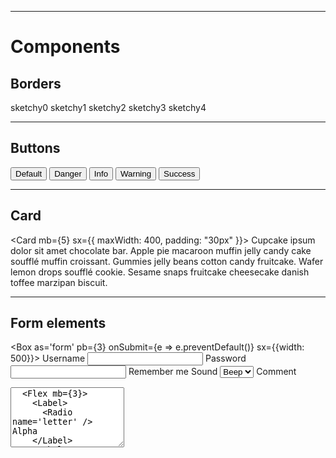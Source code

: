 
---

# Components

<Divider />

## Borders

<Flex>
<Box p={3} m={2} color="text" bg="gray" sx={{
  border: "2px solid black",
  borderRadius: "sketchy0",
  width: "100px"
}}>
  sketchy0
</Box>
<Box p={3} m={2} color="text" bg="gray" sx={{
  border: "2px solid black",
  borderRadius: "sketchy1",
  width: "100px"
}}>
  sketchy1
</Box>
<Box p={3} m={2} color="text" bg="gray" sx={{
  border: "2px solid black",
  borderRadius: "sketchy2",
  width: "100px"
}}>
  sketchy2
</Box>
<Box p={3} m={2} color="text" bg="gray" sx={{
  border: "2px solid black",
  borderRadius: "sketchy3",
  width: "100px"
}}>
  sketchy3
</Box>
<Box p={3} m={2} color="text" bg="gray" sx={{
  border: "2px solid black",
  borderRadius: "sketchy4",
  width: "100px"
}}>
  sketchy4
</Box>
</Flex>

---

## Buttons

<Button variant="primary" m={10}>
  Default
</Button>
<Button variant="danger" m={10}>
  Danger
</Button>
<Button variant="info" m={10}>
  Info
</Button>
<Button variant="warning" m={10}>
  Warning
</Button>
<Button variant="success" m={10}>
  Success
</Button>

---

## Card

<Card
  mb={5}
  sx={{
    maxWidth: 400,
    padding: "30px"
  }}>
  <Text>
    Cupcake ipsum dolor sit amet chocolate bar. Apple pie macaroon muffin jelly candy cake soufflé muffin croissant. Gummies jelly beans cotton candy fruitcake. Wafer lemon drops soufflé cookie. Sesame snaps fruitcake cheesecake danish toffee marzipan biscuit.
  </Text>
</Card>



---

## Form elements

<Box
  as='form'
  pb={3}
  onSubmit={e => e.preventDefault()} sx={{width: 500}}>
  <Label htmlFor='username'>Username</Label>
  <Input
    name='username'
    mb={3}
  />
  <Label htmlFor='password'>Password</Label>
  <Input
    type='password'
    name='password'
    mb={3}
  />
  <Box>
    <Label mb={3}>
      <Checkbox />
      Remember me
    </Label>
  </Box>
  <Label htmlFor='sound'>Sound</Label>
  <Select name='sound' mb={3}>
    <option>Beep</option>
    <option>Boop</option>
    <option>Blip</option>
  </Select>
  <Label htmlFor='comment'>Comment</Label>
  <Textarea
    name='comment'
    rows='6'
    mb={3}
  />
  <Flex mb={3}>
    <Label>
      <Radio name='letter' /> Alpha
    </Label>
    <Label>
      <Radio name='letter' /> Bravo
    </Label>
    <Label>
      <Radio name='letter' /> Charlie
    </Label>
  </Flex>
  <Button>
    Submit
  </Button>
</Box>

---

## Code

```js
const x = [1,2,3,4];

const fun = (x) => {
  return Math.random() > 0.5 ? "True" : "False"
}

```

---

## Links

<Link href='#!'>Hello</Link>

---

## Badges

<Badge variant='accent'>New</Badge>
<Badge variant='outline' ml={2}>Cool</Badge>

---

## Alerts

<Alert variant="danger" m={10}>
  Danger
</Alert>
<Alert variant="info" m={10}>
  Info
</Alert>
<Alert variant="warning" m={10}>
  Warning
</Alert>
<Alert variant="success" m={10}>
  Success
</Alert>

---

## Container

<Container
  p={4}
>
  Centered container
</Container>

---

## Navigation

<Flex as='nav'>
  <NavLink href='#!' p={2}>
    Home
  </NavLink>
  <NavLink href='#!' p={2}>
    Blog
  </NavLink>
  <NavLink href='#!' p={2}>
    About
  </NavLink>
</Flex>

---

